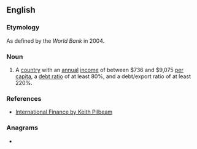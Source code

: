 ==English==

===Etymology===
As defined by the ''World Bank'' in 2004.

===Noun===
{{en-noun}}

# {{lb|en|macroeconomics}} {{acronym of|en|severely [[indebted]] middle-income country}} A [[country]] with an [[annual]] [[income]] of between $736 and $9,075 [[per capita]], a [[debt ratio]] of at least 80%, and a debt/export ratio of at least 220%.

===References===
* [http://www.palgrave.com/business/pilbeam_int/students/intros/15.htm International Finance by Keith Pilbeam]

===Anagrams===
* {{anagrams|en|a=ciims|-icism|-misic}}